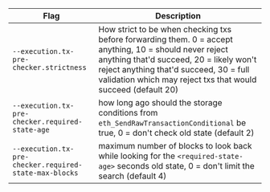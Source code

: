 <section class='small-table'>

| Flag                                                   | Description                                                                                                                                                                                                                                                   |
| ------------------------------------------------------ | ------------------------------------------------------------------------------------------------------------------------------------------------------------------------------------------------------------------------------------------------------------- |
| `--execution.tx-pre-checker.strictness`                | How strict to be when checking txs before forwarding them. 0 = accept anything, 10 = should never reject anything that'd succeed, 20 = likely won't reject anything that'd succeed, 30 = full validation which may reject txs that would succeed (default 20) |
| `--execution.tx-pre-checker.required-state-age`        | how long ago should the storage conditions from `eth_SendRawTransactionConditional` be true, 0 = don't check old state (default 2)                                                                                                                            |
| `--execution.tx-pre-checker.required-state-max-blocks` | maximum number of blocks to look back while looking for the `<required-state-age>` seconds old state, 0 = don't limit the search (default 4)                                                                                                                  |

</section>
